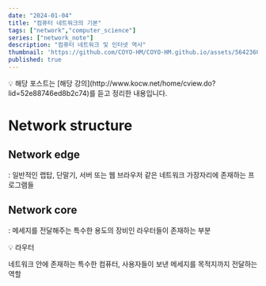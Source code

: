 ```yaml
---
date: "2024-01-04"
title: "컴퓨터 네트워크의 기본"
tags: ["network","computer_science"]
series: ["network_note"]
description: "컴퓨터 네트워크 및 인터넷 역사"
thumbnail: 'https://github.com/COYO-HM/COYO-HM.github.io/assets/56423604/241afd74-559a-417b-aabf-757027c20513'
published: true
---
```


<aside>
  💡 해당 포스트는 [해당 강의](http://www.kocw.net/home/cview.do?lid=52e88746ed8b2c74)를 듣고 정리한 내용입니다.

</aside>

# Network structure

## Network edge

: 일반적인 랩탑, 단말기, 서버 또는 웹 브라우저 같은 네트워크 가장자리에 존재하는 프로그램들

## Network core

: 메세지를 전달해주는 특수한 용도의 장비인 라우터들이 존재하는 부분

<aside>
  💡 라우터

  네트워크 안에 존재하는 특수한 컴퓨터, 사용자들이 보낸 메세지를 목적지까지 전달하는 역할

</aside>